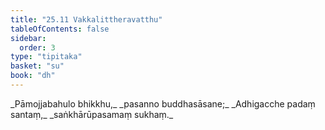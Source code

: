 ```yaml
---
title: "25.11 Vakkalittheravatthu"
tableOfContents: false
sidebar:
  order: 3
type: "tipitaka"
basket: "su"
book: "dh"
---
```



<DynamicBreadcrumb />

<Division number="381" book="dh">

<Paragraph number="408" type="verses" book="dh">
_Pāmojjabahulo bhikkhu,_  
_pasanno buddhasāsane;_  
_Adhigacche padaṃ santaṃ,_  
_saṅkhārūpasamaṃ sukhaṃ._
</Paragraph>
</Division>